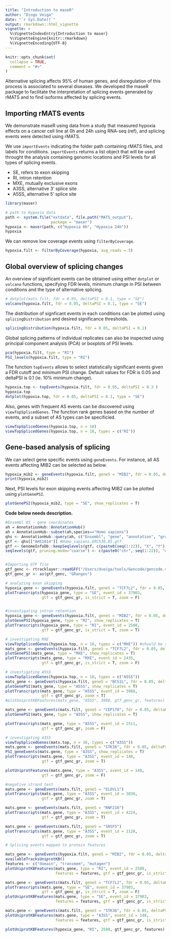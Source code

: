 ```yaml
---
title: "Introduction to maseR"
author: "Diogo Veiga"
date: "`r Sys.Date()`"
output: rmarkdown::html_vignette
vignette: >
  %\VignetteIndexEntry{Introduction to maser}
  %\VignetteEngine{knitr::rmarkdown}
  %\VignetteEncoding{UTF-8}
---
```


```r
knitr::opts_chunk$set(
  collapse = TRUE,
  comment = "#>"
)
```

Alternative splicing affects 95% of human genes, and disregulation of this process is associated to several diseases. We developed the maseR package to facilitate the interpretation of splicing events generated by rMATS and to find isoforms affected by splicing events.

## Importing rMATS events
We demonstrate maseR using data from a study that measured hypoxia effects on a cancer cell line at 0h and 24h using RNA-seq (ref), and splicing events were detected using rMATS.  

We use `importEvents` indicating the folder path containing rMATS files, and labels for conditions. `importEvents` returns a list object that will be used throught the analysis containing genomic locations and PSI levels for all types of splicing events.

* SE, refers to exon skipping
* RI, intron retention
* MXE, mutually exclusive exons
* A3SS, alternative 3' splice site
* A5SS, alternative 5' splice site

```r
library(maser)

# path to Hypoxia data
path <- system.file("extdata", file.path("MATS_output"),
                    package = "maser")
hypoxia <- maser(path, c("Hypoxia 0h", "Hypoxia 24h"))
hypoxia
```

We can remove low coverage events using `filterByCoverage`.
```r
hypoxia.filt <- filterByCoverage(hypoxia, avg_reads = 5)
```

## Global overview of splicing changes
An overview of significant events can be obtained using either `dotplot` or `volcano` functions, specifying FDR levels, minimum change in PSI between conditions and the type of alternative splicing.

```r
# dotplot(mats.filt, fdr = 0.05, deltaPSI = 0.1, type = "SE")
volcano(hypoxia.filt, fdr = 0.05, deltaPSI = 0.1, type = "SE")
```

The distribution of signficant events in each conditions can be plotted using `splicingDistribution` and desired significance thresholds. 
```r
splicingDistribution(hypoxia.filt, fdr = 0.05, deltaPSI = 0.1)
```

Global splicing patterns of individual replicates can also be inspected using principal component analysis (PCA) or boxplots of PSI levels.

```r
pca(hypoxia.filt, type = "RI")
PSI_levels(hypoxia.filt, type = "RI")
```
The function `topEvents` allows to select statistically significant events given a FDR cutoff and minimum PSI change. Default values for FDR is 0.05 and deltaPSI is 0.1 (ie. 10% minimum change). 

```r
hypoxia.top <- topEvents(hypoxia.filt, fdr = 0.05, deltaPSI = 0.3 )
hypoxia.top
dotplot(hypoxia.top, fdr = 0.05, deltaPSI = 0.1, type = "SE")
```

Also, genes with frequent AS events can be discovered using `viewTopSplicedGenes`. The function rank genes based on the number of events, and a subset of AS types can be specificied. 
```r
viewTopSplicedGenes(hypoxia.top, n = 10)
viewTopSplicedGenes(hypoxia.top, n = 10, types = c("RI"))
```

## Gene-based analysis of splicing

We can select gene specific events using `geneEvents`. For instance, all AS events affecting MIB2 can be selected as below.
```r
hypoxia_mib2 <- geneEvents(hypoxia.filt, geneS = "MIB2", fdr = 0.05, deltaPSI = 0.1 )
print(hypoxia_mib2)
```

Next, PSI levels for exon skipping events affecting MIB2 can be plotted using `plotGenePSI`. 
```r
plotGenePSI(hypoxia_mib2, type = "SE", show_replicates = T)
```

**Code below needs description.**
```r

#Ensembl 85 - gene coordinates
ah = AnnotationHub::AnnotationHub()
ah = AnnotationHub::subset(ah,species=="Homo sapiens")
qhs <- AnnotationHub::query(ah, c("Ensembl", "gene", "annotation", "grch38"))
gtf <- qhs[["AH51014"]] #Homo_sapiens.GRCh38.85.gtf
gtf <- GenomeInfoDb::keepSeqlevels(gtf, c(paste0(seq(1:22)), "X", "Y"), pruning.mode = "coarse")
seqlevels(gtf, pruning.mode="coarse") <- c(paste0("chr", seq(1:22)), "chrX", "chrY")


#Importing GTF file
gtf_genc <- rtracklayer::readGFF("/Users/dveiga/tools/Gencode/gencode.v25.annotation.gtf")
gtf_genc_gr <- as(gtf_genc, "GRanges")

# analyzing exon skipping
hypoxia_gene <- geneEvents(hypoxia.filt, geneS = "TCF7L2", fdr = 0.05, deltaPSI = 0.1 )
plotTranscripts(hypoxia_gene, type = "SE", event_id = 37903, 
                gtf = gtf_genc_gr, is_strict = T, zoom = F)


#investigating intron retention
hypoxia_gene <- geneEvents(hypoxia.filt, geneS = "MIB2", fdr = 0.05, deltaPSI = 0.1 )
plotGenePSI(hypoxia_gene, type = "RI", show_replicates = T)
plotTranscripts(hypoxia_gene, type = "RI", event_id = 2508, 
                gtf = gtf_genc_gr, is_strict = T, zoom = T)

# investigating MXE
viewTopSplicedGenes(hypoxia.top, n = 10, types = c("MXE")) #should be replaced by display()
mats_gene <- geneEvents(hypoxia.filt, geneS = "TCF7L2", fdr = 0.05, deltaPSI = 0.1 )
plotGenePSI(mats_gene, type = "MXE", show_replicates = T)
plotTranscripts(mats_gene, type = "MXE", event_id = 2435, 
                gtf = gtf_genc_gr, is_strict = T, zoom = F)

# investigating A5SS
viewTopSplicedGenes(hypoxia.top, n = 10, types = c("A5SS"))
mats_gene <- geneEvents(hypoxia.filt, geneS = "BCS1L", fdr = 0.05, deltaPSI = 0.1 )
plotGenePSI(mats_gene, type = "A5SS", show_replicates = T)
plotTranscripts(mats_gene, type = "A5SS", event_id = 3988, 
                gtf = gtf_genc_gr, zoom = T)
#plotUniprotKBFeatures(mats_gene, "A5SS", 3988, gtf_genc_gr, features)

mats_gene <- geneEvents(mats.filt, geneS = "CEP170", fdr = 0.05, deltaPSI = 0.1 )
plotGenePSI(mats_gene, type = "A5SS", show_replicates = T)

plotTranscripts(mats_gene, type = "A5SS", event_id = 2511, 
                gtf = gtf_genc_gr, zoom = F)

# investigating A3SS
viewTopSplicedGenes(mats.top, n = 10, types = c("A3SS"))
mats.gene <- geneEvents(mats.filt, geneS = "STK36", fdr = 0.05, deltaPSI = 0.1 )
PSI_geneEvents(mats.gene, type = "A3SS", show_replicates = T)
plotTranscripts(mats.gene, type = "A3SS", event_id = 148, 
                gtf = gtf_genc_gr, zoom = T)

plotUniprotFeatures(mats.gene, type = "A3SS", event_id = 148, 
                gtf = gtf_genc_gr, zoom = F)

#negative strand test
mats.gene <- geneEvents(mats.filt, geneS = "ELOVL1")
plotTranscripts(mats.gene, type = "A3SS", event_id = 3030, 
                gtf = gtf_genc_gr, zoom = T)

mats.gene <- geneEvents(mats.filt, geneS = "RNF216")
plotTranscripts(mats.gene, type = "A3SS", event_id = 4224, 
                gtf = gtf_genc_gr, zoom = T)

mats.gene <- geneEvents(mats.filt, geneS = "SRSF5")
plotTranscripts(mats.gene, type = "A3SS", event_id = 2128, 
                gtf = gtf_genc_gr, zoom = T)

# Splicing events mapped to protein features

mats_gene <- geneEvents(hypoxia.filt, geneS = "MIB2", fdr = 0.05, deltaPSI = 0.1 )
availableTracksUniprotKB()
features <- c("domain", "transmem", "mutagen")
plotUniprotKBFeatures(mats_gene, type = "RI", event_id = 2508, 
                      features = features, gtf = gtf_genc_gr, is_strict = T, zoom = T)

mats.gene <- geneEvents(mats.filt, geneS = "TCF7L2", fdr = 0.05, deltaPSI = 0.1 )
plotTranscripts(mats.gene, type = "SE", event_id = 37903, 
                gtf = gtf_genc_gr, is_strict = T, zoom = F)
plotUniprotKBFeatures(mats.gene, type = "SE", event_id = 37903, 
                      features = features, gtf = gtf_genc_gr, is_strict = T, zoom = F)

mats.gene <- geneEvents(mats.filt, geneS = "STK36", fdr = 0.05, deltaPSI = 0.1 )
plotUniprotKBFeatures(mats.gene, type = "A3SS", event_id = 148, 
                      features = features, gtf = gtf_genc_gr, is_strict = T, zoom = F)

plotUniprotKBFeatures(hypoxia_gene, "RI", 2508, gtf_genc_gr, features)
```

